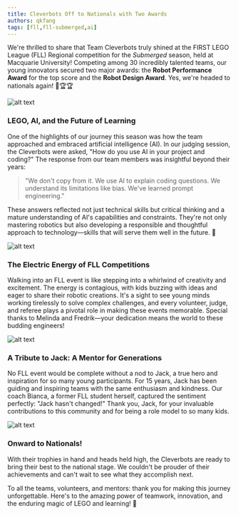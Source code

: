 ```yaml
---
title: Cleverbots Off to Nationals with Two Awards
authors: qkfang
tags: [fll,fll-submerged,ai]
---
```



We're thrilled to share that Team Cleverbots truly shined at the FIRST LEGO League (FLL) Regional competition for the *Submerged* season, held at Macquarie University! Competing among 30 incredibly talented teams, our young innovators secured two major awards: the **Robot Performance Award** for the top score and the **Robot Design Award**. Yes, we're headed to nationals again! 🎉🏆🏆 

![alt text](images\2024-10-26-fll-submerged-regional-1.jpg)

### LEGO, AI, and the Future of Learning

One of the highlights of our journey this season was how the team approached and embraced artificial intelligence (AI). In our judging session, the Cleverbots were asked, "How do you use AI in your project and coding?" The response from our team members was insightful beyond their years: 

> "We don't copy from it. We use AI to explain coding questions. We understand its limitations like bias. We've learned prompt engineering."

These answers reflected not just technical skills but critical thinking and a mature understanding of AI's capabilities and constraints. They're not only mastering robotics but also developing a responsible and thoughtful approach to technology—skills that will serve them well in the future. 🌟

![alt text](images\2024-10-26-fll-submerged-regional-2.jpg)

### The Electric Energy of FLL Competitions

Walking into an FLL event is like stepping into a whirlwind of creativity and excitement. The energy is contagious, with kids buzzing with ideas and eager to share their robotic creations. It's a sight to see young minds working tirelessly to solve complex challenges, and every volunteer, judge, and referee plays a pivotal role in making these events memorable. Special thanks to Melinda and Fredrik—your dedication means the world to these budding engineers!

![alt text](images\2024-10-26-fll-submerged-regional-3.jpg)

### A Tribute to Jack: A Mentor for Generations

No FLL event would be complete without a nod to Jack, a true hero and inspiration for so many young participants. For 15 years, Jack has been guiding and inspiring teams with the same enthusiasm and kindness. Our coach Bianca, a former FLL student herself, captured the sentiment perfectly: "Jack hasn't changed!" Thank you, Jack, for your invaluable contributions to this community and for being a role model to so many kids.

![alt text](images\2024-10-26-fll-submerged-regional-4.jpg)

### Onward to Nationals!

With their trophies in hand and heads held high, the Cleverbots are ready to bring their best to the national stage. We couldn't be prouder of their achievements and can't wait to see what they accomplish next.

To all the teams, volunteers, and mentors: thank you for making this journey unforgettable. Here's to the amazing power of teamwork, innovation, and the enduring magic of LEGO and learning! 🚀

